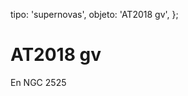 
  tipo: 'supernovas',
  objeto: 'AT2018 gv',
};

# AT2018 gv

En NGC 2525

<Imagen
  src="registro/at2018-gv_20180202_at2018gv_20180202_i88.jpg"
  fecha="20180202"
/>